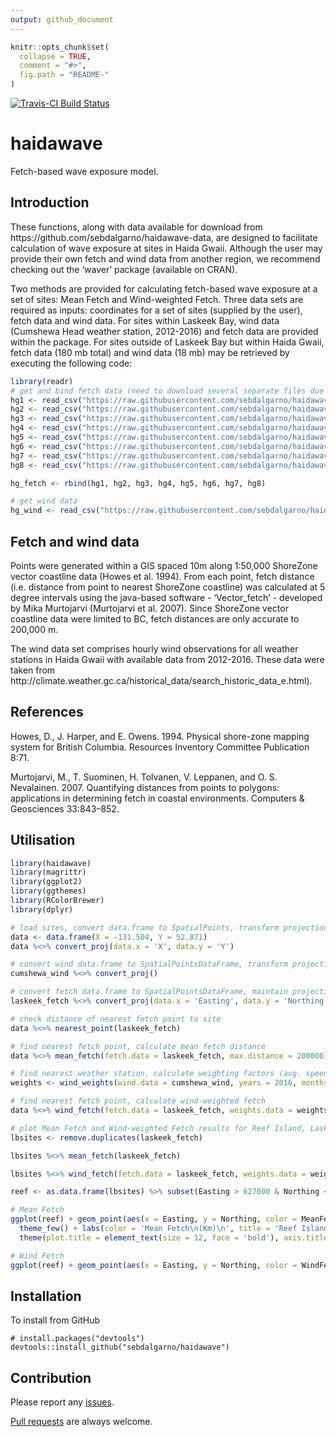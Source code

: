 ```yaml
---
output: github_document
---
```


<!-- README.md is generated from README.Rmd. Please edit that file -->

```r
knitr::opts_chunk$set(
  collapse = TRUE,
  comment = "#>",
  fig.path = "README-"
)
```

[![Travis-CI Build Status](https://travis-ci.org/sebdalgarno/HGfetch.svg?branch=master)](https://travis-ci.org/sebdalgarno/HGfetch)

# haidawave

Fetch-based wave exposure model.

## Introduction
These functions, along with data available for download from https://github.com/sebdalgarno/haidawave-data, are designed to facilitate calculation of wave exposure at sites in Haida Gwaii. Although the user may provide their own fetch and wind data from another region, we recommend checking out the 'waver' package (available on CRAN).

Two methods are provided for calculating fetch-based wave exposure at a set of sites: Mean Fetch and Wind-weighted Fetch. Three data sets are required as inputs: coordinates for a set of sites (supplied by the user), fetch data and wind data. For sites within Laskeek Bay, wind data (Cumshewa Head weather station, 2012-2016) and fetch data are provided within the package. For sites outside of Laskeek Bay but within Haida Gwaii, fetch data (180 mb total) and wind data (18 mb) may be retrieved by executing the following code:

```r
library(readr)
# get and bind fetch data (need to download several separate files due to file size upload limits in github repositories.)
hg1 <- read_csv("https://raw.githubusercontent.com/sebdalgarno/haidawave-data/master/haidagwaii-fetch-1.csv")
hg2 <- read_csv("https://raw.githubusercontent.com/sebdalgarno/haidawave-data/master/haidagwaii-fetch-2.csv")
hg3 <- read_csv("https://raw.githubusercontent.com/sebdalgarno/haidawave-data/master/haidagwaii-fetch-3.csv")
hg4 <- read_csv("https://raw.githubusercontent.com/sebdalgarno/haidawave-data/master/haidagwaii-fetch-4.csv")
hg5 <- read_csv("https://raw.githubusercontent.com/sebdalgarno/haidawave-data/master/haidagwaii-fetch-5.csv")
hg6 <- read_csv("https://raw.githubusercontent.com/sebdalgarno/haidawave-data/master/haidagwaii-fetch-6.csv")
hg7 <- read_csv("https://raw.githubusercontent.com/sebdalgarno/haidawave-data/master/haidagwaii-fetch-7.csv")
hg8 <- read_csv("https://raw.githubusercontent.com/sebdalgarno/haidawave-data/master/haidagwaii-fetch-8.csv")

hg_fetch <- rbind(hg1, hg2, hg3, hg4, hg5, hg6, hg7, hg8)

# get wind data
hg_wind <- read_csv("https://raw.githubusercontent.com/sebdalgarno/haidawave-data/master/wind-hg-1216.csv")

```

## Fetch and wind data
Points were generated within a GIS spaced 10m along 1:50,000 ShoreZone vector coastline data (Howes et al. 1994). From each point, fetch distance (i.e. distance from point to nearest ShoreZone coastline) was calculated at 5 degree intervals using the java-based software - 'Vector_fetch' - developed by Mika Murtojarvi (Murtojarvi et al. 2007). Since ShoreZone vector coastline data were limited to BC, fetch distances are only accurate to 200,000 m. 

The wind data set comprises hourly wind observations for all weather stations in Haida Gwaii with available data from 2012-2016. These data were taken from http://climate.weather.gc.ca/historical_data/search_historic_data_e.html). 

## References
Howes, D., J. Harper, and E. Owens. 1994. Physical shore-zone mapping system for British Columbia. Resources Inventory Committee Publication 8:71.

Murtojarvi, M., T. Suominen, H. Tolvanen, V. Leppanen, and O. S. Nevalainen. 2007. Quantifying distances from points to polygons: applications in determining fetch in coastal environments. Computers & Geosciences 33:843–852. 

## Utilisation

```r
library(haidawave)
library(magrittr)
library(ggplot2)
library(ggthemes)
library(RColorBrewer)
library(dplyr)

# load sites, convert data.frame to SpatialPoints, transform projection to BC Albers
data <- data.frame(X = -131.504, Y = 52.871)
data %<>% convert_proj(data.x = 'X', data.y = 'Y')

# convert wind data.frame to SpatialPointsDataFrame, transform projection to BC Albers
cumshewa_wind %<>% convert_proj()

# convert fetch data.frame to SpatialPointsDataFrame, maintain projection as BC Albers
laskeek_fetch %<>% convert_proj(data.x = 'Easting', data.y = 'Northing', data.CRS="+init=epsg:3005", new.CRS="+init=epsg:3005")

# check distance of nearest fetch point to site
data %<>% nearest_point(laskeek_fetch)

# find nearest fetch point, calculate mean fetch distance
data %<>% mean_fetch(fetch.data = laskeek_fetch, max.distance = 200000)

# find nearest weather station, calculate weighting factors (avg. speed * % frequency) for each bearing based on user-defined time period and set of stations.
weights <- wind_weights(wind.data = cumshewa_wind, years = 2016, months = 9:4)

# find nearest fetch point, calculate wind-weighted fetch
data %<>% wind_fetch(fetch.data = laskeek_fetch, weights.data = weights, max.distance = 200000)

```

```r
# plot Mean Fetch and Wind-weighted Fetch results for Reef Island, Laskeek Bay, British Coluumbia
lbsites <- remove.duplicates(laskeek_fetch)

lbsites %<>% mean_fetch(laskeek_fetch)

lbsites %<>% wind_fetch(fetch.data = laskeek_fetch, weights.data = weights)

reef <- as.data.frame(lbsites) %>% subset(Easting > 627000 & Northing < 890000)

# Mean Fetch
ggplot(reef) + geom_point(aes(x = Easting, y = Northing, color = MeanFetch), size = 0.5) + coord_fixed() + 
  theme_few() + labs(color = 'Mean Fetch\n(Km)\n', title = 'Reef Island,\nLaskeek Bay, British Columbia') + 
  theme(plot.title = element_text(size = 12, face = 'bold'), axis.title = element_text(size = 8, face = 'bold'), axis.text = element_text(size = 5), legend.title = element_text(size = 9, face = 'bold')) + scale_color_distiller(palette = "Spectral")

```

```r
# Wind Fetch
ggplot(reef) + geom_point(aes(x = Easting, y = Northing, color = WindFetch), size = 0.5) + coord_fixed() + theme_few() + labs(color = 'Wind-weighted Fetch\n(Weighted Km)\n\nWind data:\nNov - Apr, 2016\n', title = 'Reef Island,\nLaskeek Bay, British Columbia') + theme(plot.title = element_text(size = 12, face = 'bold'),axis.title = element_text(size = 8, face = 'bold'), axis.text = element_text(size = 5), legend.title = element_text(size = 9, face = 'bold')) + scale_color_distiller(palette = "Spectral")
```

## Installation

To install from GitHub
```
# install.packages("devtools")
devtools::install_github("sebdalgarno/haidawave")
```

## Contribution

Please report any [issues](https://github.com/sebdalgarno/haidawave/issues).

[Pull requests](https://github.com/sebdalgarno/haidawave/pulls) are always welcome.

